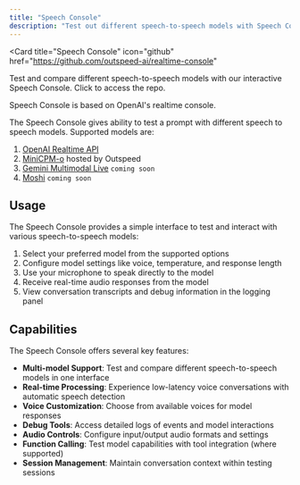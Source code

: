 ```yaml
---
title: "Speech Console"
description: "Test out different speech-to-speech models with Speech Console"
---
```

<Card
  title="Speech Console"
  icon="github"
  href="https://github.com/outspeed-ai/realtime-console"
>
  Test and compare different speech-to-speech models with our interactive Speech Console.
  Click to access the repo.
</Card>

<Note>
  Speech Console is based on OpenAI's realtime console.
</Note>

The Speech Console gives ability to test a prompt with different speech to speech models. Supported models are:
  1. [OpenAI Realtime API](https://platform.openai.com/docs/guides/realtime)
  2. [MiniCPM-o](https://github.com/OpenBMB/MiniCPM-o) hosted by Outspeed
  3. [Gemini Multimodal Live](https://ai.google.dev/gemini-api/docs/multimodal-live) `coming soon`
  4. [Moshi](https://moshi.chat/) `coming soon`

## Usage

The Speech Console provides a simple interface to test and interact with various speech-to-speech models:

1. Select your preferred model from the supported options
2. Configure model settings like voice, temperature, and response length
3. Use your microphone to speak directly to the model
4. Receive real-time audio responses from the model
5. View conversation transcripts and debug information in the logging panel

## Capabilities

The Speech Console offers several key features:

- **Multi-model Support**: Test and compare different speech-to-speech models in one interface
- **Real-time Processing**: Experience low-latency voice conversations with automatic speech detection
- **Voice Customization**: Choose from available voices for model responses
- **Debug Tools**: Access detailed logs of events and model interactions
- **Audio Controls**: Configure input/output audio formats and settings
- **Function Calling**: Test model capabilities with tool integration (where supported)
- **Session Management**: Maintain conversation context within testing sessions